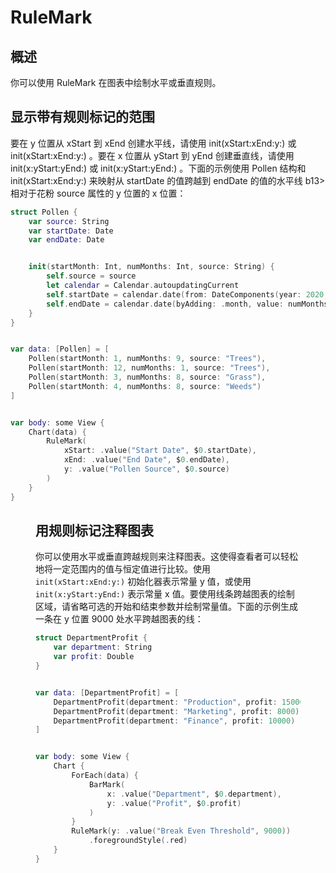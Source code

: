 # RuleMark

<ToBePolishedAfterTranslation />

<OriginalSource
  title="RuleMark"
  url="https://developer.apple.com/documentation/charts/rulemark"
  summary="使用单个水平或垂直规则表示数据的图表内容"
/>

## 概述

你可以使用 RuleMark 在图表中绘制水平或垂直规则。

## 显示带有规则标记的范围

要在 y 位置从 xStart 到 xEnd 创建水平线，请使用 init(xStart:xEnd:y:) 或 init(xStart:xEnd:y:) 。要在 x 位置从 yStart 到 yEnd 创建垂直线，请使用 init(x:yStart:yEnd:) 或 init(x:yStart:yEnd:) 。下面的示例使用 Pollen 结构和 init(xStart:xEnd:y:) 来映射从 startDate 的值跨越到 endDate 的值的水平线 b13> 相对于花粉 source 属性的 y 位置的 x 位置：

```swift
struct Pollen {
    var source: String
    var startDate: Date
    var endDate: Date


    init(startMonth: Int, numMonths: Int, source: String) {
        self.source = source
        let calendar = Calendar.autoupdatingCurrent
        self.startDate = calendar.date(from: DateComponents(year: 2020, month: startMonth, day: 1))!
        self.endDate = calendar.date(byAdding: .month, value: numMonths, to: startDate)!
    }
}


var data: [Pollen] = [
    Pollen(startMonth: 1, numMonths: 9, source: "Trees"),
    Pollen(startMonth: 12, numMonths: 1, source: "Trees"),
    Pollen(startMonth: 3, numMonths: 8, source: "Grass"),
    Pollen(startMonth: 4, numMonths: 8, source: "Weeds")
]


var body: some View {
    Chart(data) {
        RuleMark(
            xStart: .value("Start Date", $0.startDate),
            xEnd: .value("End Date", $0.endDate),
            y: .value("Pollen Source", $0.source)
        )
    }
}
```

<Figure src={require("./image_1.png")} size={420} />

## 用规则标记注释图表

你可以使用水平或垂直跨越规则来注释图表。这使得查看者可以轻松地将一定范围内的值与恒定值进行比较。使用 `init(xStart:xEnd:y:)` 初始化器表示常量 y 值，或使用 `init(x:yStart:yEnd:)` 表示常量 x 值。要使用线条跨越图表的绘制区域，请省略可选的开始和结束参数并绘制常量值。下面的示例生成一条在 y 位置 9000 处水平跨越图表的线：

```swift
struct DepartmentProfit {
    var department: String
    var profit: Double
}


var data: [DepartmentProfit] = [
    DepartmentProfit(department: "Production", profit: 15000),
    DepartmentProfit(department: "Marketing", profit: 8000),
    DepartmentProfit(department: "Finance", profit: 10000)
]


var body: some View {
    Chart {
        ForEach(data) {
            BarMark(
                x: .value("Department", $0.department),
                y: .value("Profit", $0.profit)
            )
        }
        RuleMark(y: .value("Break Even Threshold", 9000))
            .foregroundStyle(.red)
    }
}
```

<Figure src={require("./image_2.png")} size={420} />
